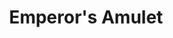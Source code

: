 ---
title: "Emperor's Amulet"
slug: "emperors-amulet"
arcana: "Hanged"

image: "./Emperors Amulet.jpg"

phys: "resist"
gun: "resist"
fire: ""
ice: ""
elec: "weak"
wind: ""
psy: ""
nuke: ""
bless: ""
curse: ""
---